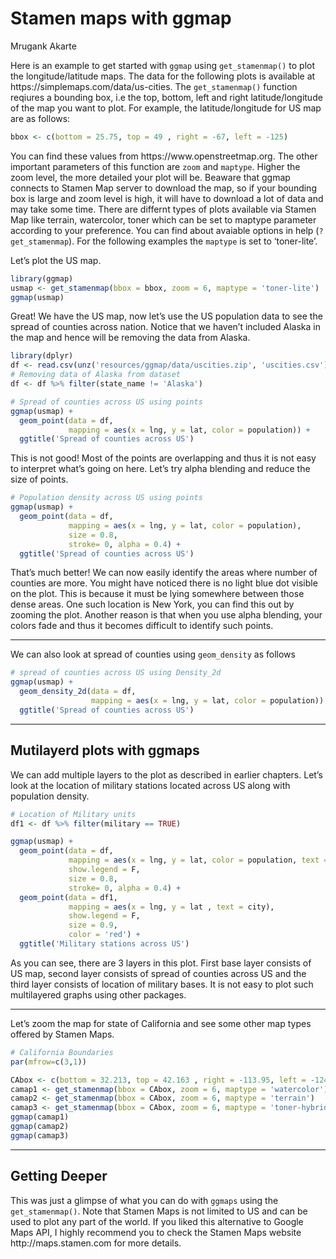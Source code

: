 # Stamen maps with ggmap

Mrugank Akarte

Here is an example to get started with `ggmap` using `get_stamenmap()` to plot the longitude/latitude maps. The data for the following plots is available at https://simplemaps.com/data/us-cities. The `get_stamenmap()` function reqiures a bounding box, i.e the top, bottom, left and right latitude/longitude of the map you want to plot. For example, the latitude/longitude for US map are as follows:

```r
bbox <- c(bottom = 25.75, top = 49 , right = -67, left = -125)
```

You can find these values from https://www.openstreetmap.org. The other important parameters of this function are `zoom` and `maptype`. Higher the zoom level, the more detailed your plot will be. Beaware that ggmap connects to Stamen Map server to download the map, so if your bounding box is large and zoom level is high, it will have to download a lot of data and may take some time. There are differnt types of plots available via Stamen Map like terrain, watercolor, toner which can be set to maptype parameter according to your preference. You can find about avaiable options in help (`?get_stamenmap`). For the following examples the `maptype` is set to ‘toner-lite’.

Let’s plot the US map.

```r
library(ggmap)
usmap <- get_stamenmap(bbox = bbox, zoom = 6, maptype = 'toner-lite') 
ggmap(usmap)
```

Great! We have the US map, now let’s use the US population data to see the spread of counties across nation. Notice that we haven’t included Alaska in the map and hence will be removing the data from Alaska.

```r
library(dplyr)
df <- read.csv(unz('resources/ggmap/data/uscities.zip', 'uscities.csv'))
# Removing data of Alaska from dataset
df <- df %>% filter(state_name != 'Alaska')
```

```r
# Spread of counties across US using points
ggmap(usmap) + 
  geom_point(data = df, 
             mapping = aes(x = lng, y = lat, color = population)) +
  ggtitle('Spread of counties across US')
```

This is not good! Most of the points are overlapping and thus it is not easy to interpret what’s going on here. Let’s try alpha blending and reduce the size of points.

```r
# Population density across US using points
ggmap(usmap) + 
  geom_point(data = df, 
             mapping = aes(x = lng, y = lat, color = population),
             size = 0.8,
             stroke= 0, alpha = 0.4) +
  ggtitle('Spread of counties across US')
```

That’s much better! We can now easily identify the areas where number of counties are more. You might have noticed there is no light blue dot visible on the plot. This is because it must be lying somewhere between those dense areas. One such location is New York, you can find this out by zooming the plot. Another reason is that when you use alpha blending, your colors fade and thus it becomes difficult to identify such points. 

***

We can also look at spread of counties using `geom_density` as follows

```r
# spread of counties across US using Density_2d
ggmap(usmap) + 
  geom_density_2d(data = df, 
                  mapping = aes(x = lng, y = lat, color = population)) +
  ggtitle('Spread of counties across US')
```

***

## Mutilayerd plots with ggmaps

We can add multiple layers to the plot as described in earlier chapters. Let’s look at the location of military stations located across US along with population density.

```r
# Location of Military units 
df1 <- df %>% filter(military == TRUE) 

ggmap(usmap) + 
  geom_point(data = df, 
             mapping = aes(x = lng, y = lat, color = population, text = city),
             show.legend = F,
             size = 0.8,
             stroke= 0, alpha = 0.4) +
  geom_point(data = df1, 
             mapping = aes(x = lng, y = lat , text = city), 
             show.legend = F,
             size = 0.9,
             color = 'red') + 
  ggtitle('Military stations across US')
```

As you can see, there are 3 layers in this plot. First base layer consists of US map, second layer consists of spread of counties across US and the third layer consists of location of military bases. It is not easy to plot such multilayered graphs using other packages. 

***

Let’s zoom the map for state of California and see some other map types offered by Stamen Maps.

```r
# California Boundaries
par(mfrow=c(3,1))

CAbox <- c(bottom = 32.213, top = 42.163 , right = -113.95, left = -124.585)
camap1 <- get_stamenmap(bbox = CAbox, zoom = 6, maptype = 'watercolor')
camap2 <- get_stamenmap(bbox = CAbox, zoom = 6, maptype = 'terrain')
camap3 <- get_stamenmap(bbox = CAbox, zoom = 6, maptype = 'toner-hybrid')
ggmap(camap1)
ggmap(camap2)
ggmap(camap3)
```

***

## Getting Deeper

This was just a glimpse of what you can do with `ggmaps` using the `get_stamenmap()`. Note that Stamen Maps is not limited to US and can be used to plot any part of the world. If you liked this alternative to Google Maps API, I highly recommend you to check the Stamen Maps website http://maps.stamen.com for more details.
